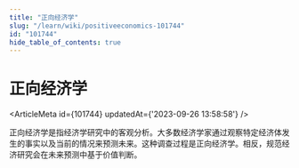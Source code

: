```yaml
---
title: "正向经济学"
slug: "/learn/wiki/positiveeconomics-101744"
id: "101744"
hide_table_of_contents: true
---
```



# 正向经济学

<ArticleMeta id={101744} updatedAt={'2023-09-26 13:58:58'} />
<div className='border-solid border-b border-t-0 my-4 border-[var(--ifm-color-gray-300)]' />

正向经济学是指经济学研究中的客观分析。大多数经济学家通过观察特定经济体发生的事实以及当前的情况来预测未来。这种调查过程是正向经济学。相反，规范经济研究会在未来预测中基于价值判断。
